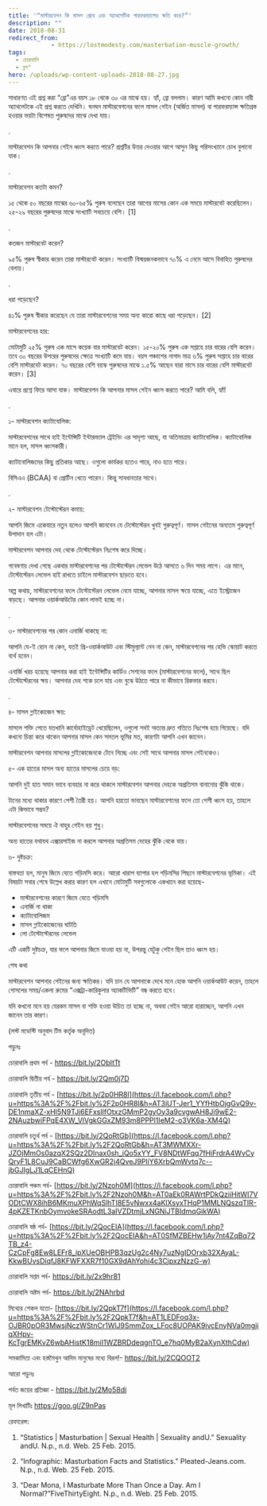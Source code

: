 ```yaml
---
title: '“মাস্টারবেশন কি মাসল গ্রোথ এবং অ্যাথলেটিক পারফরম্যান্সের ক্ষতি করে?”'
description: ""
date: 2018-08-31
redirect_from: 
            - https://lostmodesty.com/masterbation-muscle-growth/
tags: 
  - চোরাবালি
  - ব্লগ"
hero: /uploads/wp-content-uploads-2018-08-27.jpg
---
```

সাধারণত এই প্রশ্ন করা “ব্রো”এর বয়স ১৮ থেকে ৩০ এর মাঝে হয়। হ্যাঁ, ব্রো বললাম। কারণ আমি কখনো কোন নারী অ্যাথলেটকে এই প্রশ্ন করতে দেখিনি। ঘনঘন মাস্টারবেশনের ফলে মাসল গেইন (অর্জিত মাসল) বা পারফরম্যান্স ক্ষতিগ্রস্ত হওয়ার ভয়টা বিশেষত পুরুষদের মাঝে দেখা যায়।

.

মাস্টারবেশন কি আপনার গেইন ধ্বংস করতে পারে? প্রশ্নটির উত্তর দেওয়ার আগে আসুন কিছু পরিসংখ্যানে চোখ বুলানো যাক।

.

মাস্টারবেশন কতটা কমন?

১৫ থেকে ৫০ বছরের মাঝের ৬০-৬৫% পুরুষ বলেছেন তারা আগের মাসের কোন এক সময়ে মাস্টারবেট করেছিলেন। ২৫-২৯ বছরের পুরুষদের মাঝে সংখ্যাটি সবচেয়ে বেশি। \[1]

.

কতজন মাস্টারবেট করেন?

৯৫% পুরুষ স্বীকার করেন তারা মাস্টারবেট করেন। সংখ্যাটি বিস্ময়জনকভাবে ৭০% এ নেমে আসে বিবাহিত পুরুষদের বেলায়।

.

ধরা পড়েছেন?

৪১% পুরুষ স্বীকার করেছেন যে তারা মাস্টারবেশনের সময় অন্য কারো কাছে ধরা পড়েছেন। \[2]

মাস্টারবেশনের হার:

মোটামুটি ২৫% পুরুষ এক মাসে কয়েক বার মাস্টারবেট করেন। ১৫-২০% পুরুষ এক সপ্তাহে চার বারের বেশি করেন। তবে ৩০ বছরের উপরের পুরুষদের ক্ষেত্রে সংখ্যাটি কমে যায়। বয়স পঞ্চাশের নাগাদ মাত্র ৬% পুরুষ সপ্তাহে চার বারের বেশি মাস্টারবেট করেন। ৭০ বছরের বেশি বয়স্ক পুরুষদের মাঝে ১.৫% আছেন যারা মাসে চার বারের বেশি মাস্টারবেট করেন। \[3]

এবারে প্রশ্নে ফিরে আসা যাক। মাস্টারবেশন কি আপনার মাসল গেইন ধ্বংস করতে পারে? আমি বলি, হ্যাঁ!

.

১- মাস্টারবেশন ক্যাটাবোলিক:

মাস্টারবেশনের সাথে হাই ইন্টেন্সিটি ইন্টারভ্যাল ট্রেইনিং এর সাদৃশ্য আছে, যা অতিমাত্রায় ক্যাটাবোলিক। ক্যাটাবোলিক মানে হল, মাসল ধ্বংসকারী।

ক্যাটাবোলিজমের কিছু প্রতিকার আছে। ওগুলো কার্যকর হতেও পারে, নাও হতে পারে।

বিসিএএ (BCAA) বা প্রোটিন খেতে পারেন। কিন্তু সাবধানতার সাথে।

.

২- মাস্টারবেশন টেস্টোস্টেরন কমায়:

আপনি জিমে একেবারে নতুন হলেও আপনি জানবেন যে টেস্টোস্টেরন খুবই গুরুত্বপূর্ণ। মাসল গেইনের অন্যতম গুরুত্বপূর্ণ উপাদান হল এটা।

মাস্টারবেশন আপনার দেহ থেকে টেস্টোস্টেরন নিঃশেষ করে দিচ্ছে।

গবেষণায় দেখা গেছে একবার মাস্টারবেশনের পর টেস্টোস্টেরন লেভেল উঠে আসতে ৬ দিন সময় লাগে। এর মানে, টেস্টোস্টেরন লেভেল হাই রাখতে চাইলে মাস্টারবেশন ছাড়তে হবে।

অল্প কথায়, মাস্টারবেশনের ফলে টেস্টোস্টেরন লেভেল নেমে যাচ্ছে, আপনার মাসল ক্ষয়ে যাচ্ছে, এতে ইস্ট্রোজেন বাড়ছে। আপনার ওয়ার্কআউটের কোন লাভই হচ্ছে না।

.

৩- মাস্টারবেশনের পর কোন এনার্জি থাকছে না:

আপনি যে-ই হোন না কেন, যতই প্রি-ওয়ার্কআউট এবং স্টিমুল্যান্ট নেন না কেন, মাস্টারবেশনের পর হেভি স্কোয়াট করতে ব্যর্থ হবেন।

এনার্জি খরচ হয়েছে আপনার করা হাই ইন্টেন্সিটির কার্ডিও সেশনের ফলে (মাস্টারবেশনের ফলে), সাথে ছিল টেস্টোস্টেরনের ক্ষয়। আপনার দেহ শকে চলে যায় এবং বুঝে উঠতে পারে না কীভাবে রিকভার করবে।

.

৪- মাসল গ্লাইকোজেন ক্ষয়:

মাসলে শক্তি পেতে যতখানি কার্বোহাইড্রেট খেয়েছিলেন, ওগুলো সবই অত্যন্ত দ্রুত গতিতে নিঃশেষ হয়ে গিয়েছে। যদি কখনো চিন্তা করে থাকেন আপনার মাসল কেন সমতল ভূমির মত, কারণটা আপনি এখন জানেন।

মাস্টারবেশন আপনার মাসলের গ্লাইকোজেনকে টেনে নিচ্ছে এবং সেই সাথে আপনার মাসল গেইনকেও।

৫- এক হাতের মাসল অন্য হাতের মাসলের চেয়ে বড়:

আপনি দুই হাত সমান ভাবে ব্যবহার না করে থাকলে মাস্টারবেশন আপনার দেহকে অপ্রতিসম বানানোর ঝুঁকি থাকে।

টানের মধ্যে থাকার কারণে পেশী তৈরী হয়। আপনি হয়তো ভাবছেন মাস্টারবেশনের ফলে তো পেশী ধ্বংস হয়, তাহলে এটা কিভাবে সম্ভব?

মাস্টারবেশনের সময়ে ঐ বাহুর গেইন হয় শুধু।

অন্য হাতের যথাযথ এক্সারসাইজ না করলে আপনার অপ্রতিসম দেহের ঝুঁকি থেকে যায়।

৬- দুষ্টচক্র:

বাস্তবতা হল, মানুষ জিমে যেতে গড়িমসি করে। আরো খারাপ ব্যাপার হল গড়িমসির পিছনে মাস্টারবেশনের ভূমিকা। এই বিষয়টা সবার শেষে উল্লেখ করার কারণ হল এখানে মোটামুটি সবগুলোকে একখানে করা হয়েছে-

- মাস্টারবেশনের কারণে জিমে যেতে গড়িমসি
- এনার্জি না থাকা
- ক্যাটাবোলিজম
- মাসল গ্লাইকোজেনের ঘাটতি
- লো টেস্টোস্টেরনের লেভেল

এটি একটি দুষ্টচক্র, যার ফলে আপনার জিমে যাওয়া হয় না, উপরন্তু যেটুকু গেইন ছিল তাও ধ্বংস হয়।

শেষ কথা

মাস্টারবেশন আপনার গেইনের জন্য ক্ষতিকর। যদি চান যে আপনাকে দেখে মনে হোক আপনি ওয়ার্কআউট করেন, তাহলে গোসলের সময়/একলা রুমের “এক্সট্রা-কারিকুলার অ্যাকটিভিটি” বন্ধ করতে হবে।

যদি কখনো মনে হয় যেরকম মাসল বা শক্তি হওয়া উচিত তা হচ্ছে না, অথবা গেইন আরো হারাচ্ছেন, আপনি এখন জানেন তার কারণ।

(লস্ট মডেস্টি অনুবাদ টিম কর্তৃক অনূদিত)

পড়ুনঃ

চোরাবালি প্রথম পর্ব - <https://bit.ly/2ObItTt>

চোরাবালি দ্বিতীয় পর্ব - <https://bit.ly/2Qm0j7D>

চোরাবালি তৃতীয় পর্ব - [https://bit.ly/2p0HR8l](https://l.facebook.com/l.php?u=https%3A%2F%2Fbit.ly%2F2p0HR8l&h=AT3iUT-Jer1_YYfHtbOjgGvQ9v-DE1nmaXZ-xHI5N9TJj6EFxslIfOtxzGMmP2gyOy3a9cvgwAH8Ji9wE2-2NAuzbwiFPqE4XW_VlVgkGGxZM93m8PPPl1IeM2-o3VK6a-XM4Q)

চোরাবালি চতুর্থ পর্ব - [https://bit.ly/2QoRtGb](https://l.facebook.com/l.php?u=https%3A%2F%2Fbit.ly%2F2QoRtGb&h=AT3MWMXXr-JZOjMmOs0azqX2SQz2DInax0sh_iQo5xYY_FV8NDtWFqq7fHiFrdrA4WvCyQryF1L8CuJ9CaBCWfg6XwGR2j4QveJ9PliY6XrbQmWvtq7c--jbGJIgLJ1LqCEHnQ)

চোরাবালি পঞ্চম পর্ব- [https://bit.ly/2Nzoh0M](https://l.facebook.com/l.php?u=https%3A%2F%2Fbit.ly%2F2Nzoh0M&h=AT0aEk0RAWrtPDkQziiHitWI7VODtCWX8ihB6MKmuXPhWqSlhTI8E5vNwxx4aKlXsyxTHqP1MMLNQszqTIR-4pKZETKnbOymvokeSRAodtL3aIVZDtmjLxNGNiJTBIdmqGikWA)

চোরাবালি ষষ্ঠ পর্ব- [https://bit.ly/2QocEIA](https://l.facebook.com/l.php?u=https%3A%2F%2Fbit.ly%2F2QocEIA&h=AT0SfMZBEHw1jAy7nt4ZqBq72TB_z4-CzCpFg8Ew8LEFr8_ipXUeOBHPB3qzUg2c4Ny7uzNgIDOrxb32XAyaL-KkwBUvsDiqfJ8KFWFXXR7f10GX9dAhYohi4c3CjpxzNzzG-w)

চোরাবালি সপ্তম পর্ব- <https://bit.ly/2x9hr81>

চোরাবালি অষ্টম পর্ব- <https://bit.ly/2NAhrbd>

মিথ্যের শেকল যতো- [https://bit.ly/2QpkT7f](https://l.facebook.com/l.php?u=https%3A%2F%2Fbit.ly%2F2QpkT7f&h=AT1LEDFoq3x-OJBR0pOR3MwsjNczWStnCr1WlJ9SmmZox_LFoc8UOPAK9ivcEnyNVa0mgjiqXHpy-KcTgrEMKvZ6wbAHistK18miI1WZBRDdeqgnTO_e7hq0MyB2aXynXthCdw)

সমকামিতা এবং হস্তমৈথুন আদিম মানুষের মধ্যে বিরল!- <https://bit.ly/2CQOOT2>

আরো পড়ুনঃ

পর্বত জয়ের প্রতিজ্ঞা - <https://bit.ly/2Mo58dj>

মূল লিখাটিঃ https://goo.gl/Z9nPas

রেফারেন্স:

1. “Statistics | Masturbation | Sexual Health | Sexuality andU.” Sexuality andU. N.p., n.d. Web. 25 Feb. 2015.

2) “Infographic: Masturbation Facts and Statistics.” Pleated-Jeans.com. N.p., n.d. Web. 25 Feb. 2015.

3. “Dear Mona, I Masturbate More Than Once a Day. Am I Normal?”FiveThirtyEight. N.p., n.d. Web. 25 Feb. 2015.

